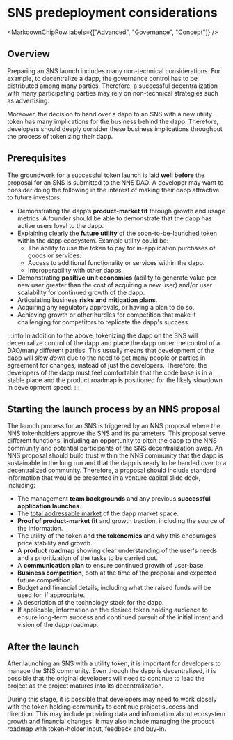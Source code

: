 
# SNS predeployment considerations

<MarkdownChipRow labels={["Advanced", "Governance", "Concept"]} />

## Overview

Preparing an SNS launch includes many non-technical considerations.
For example, to decentralize a dapp, the governance control has to be distributed
among many parties. Therefore, a successful decentralization with many participating
parties may rely on non-technical strategies such as advertising.

Moreover, the decision to hand over a dapp to an SNS with a new utility token has many
implications for the business behind the dapp.
Therefore, developers should deeply consider these business implications throughout
the process of tokenizing their dapp.

## Prerequisites

The groundwork for a successful token launch is laid **well before** the proposal for an SNS is submitted to the NNS DAO. A developer may want to consider doing the following in the interest of making their dapp attractive to future investors:
* Demonstrating the dapp’s **product-market fit** through growth and usage metrics. A founder should be able to demonstrate that the dapp has active users loyal to the dapp.
* Explaining clearly the **future utility** of the soon-to-be-launched token within the dapp ecosystem. Example utility could be:
    * The ability to use the token to pay for in-application purchases of goods or services.
    * Access to additional functionality or services within the dapp.
    * Interoperability with other dapps.
* Demonstrating **positive unit economics** (ability to generate value per new user greater than the cost of acquiring a new user) and/or user scalability for continued growth of the dapp.
* Articulating business **risks and mitigation plans**.
* Acquiring any regulatory approvals, or having a plan to do so.
* Achieving growth or other hurdles for competition that make it challenging for competitors to replicate the dapp's success.

:::info
In addition to the above, tokenizing the dapp on the SNS will decentralize control of the dapp and place the dapp under the control of a DAO/many different parties. This usually means that development of the dapp will *slow down* due to the need to get many people or parties in agreement for changes, instead of just the developers. Therefore, the developers of the dapp must feel comfortable that the code base is in a stable place and the product roadmap is positioned for the likely slowdown in development speed.
:::


## Starting the launch process by an NNS proposal
The launch process for an SNS is triggered by an NNS proposal where the NNS tokenholders approve the
SNS and its parameters. This proposal serve different functions, including an opportunity to pitch the dapp to the NNS community and potential participants of the SNS decentralization swap.
An NNS proposal should build trust within the NNS community that the dapp is sustainable in the long run and that the dapp is ready to be handed over to a decentralized community.
Therefore, a proposal should include standard information that would be presented in a venture
capital slide deck, including:
* The management **team backgrounds** and any previous **successful application launches**.
* The [total addressable market](https://en.wikipedia.org/wiki/Total_addressable_market) of the dapp market space.
* **Proof of product-market fit** and growth traction, including the source of the information.
* The utility of the token and **the tokenomics** and why this encourages price stability and growth.
* A **product roadmap** showing clear understanding of the user's needs and a prioritization of the tasks to be carried out.
* A **communication plan** to ensure continued growth of user-base.
* **Business competition**, both at the time of the proposal and expected future competition.
* Budget and financial details, including what the raised funds will be used for, if appropriate.
* A description of the technology stack for the dapp.
* If applicable, information on the desired token holding audience to ensure long-term success and continued pursuit of the initial intent and vision of the dapp roadmap.

## After the launch
After launching an SNS with a utility token,
it is important for developers to manage the SNS community.
Even though the dapp is decentralized, it is possible that the original developers will need
to continue to lead the project as the project matures into its decentralization.

During this stage, it is possible that developers may need to work closely with the token
holding community to continue project success and direction.
This may include providing data and information about ecosystem growth and financial changes.
It may also include managing the product roadmap with token-holder input, feedback and buy-in.
